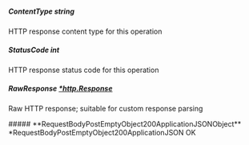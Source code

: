 
##### **ContentType** string
HTTP response content type for this operation

##### **StatusCode** int
HTTP response status code for this operation

##### **RawResponse** [*http.Response](https://pkg.go.dev/net/http#Response)
Raw HTTP response; suitable for custom response parsing

<Collapsible>
    ##### **RequestBodyPostEmptyObject200ApplicationJSONObject** *RequestBodyPostEmptyObject200ApplicationJSON
    OK
    <Collapsible.Break/>
    <RequestBodyPostEmptyObject200ApplicationJSON/>
</Collapsible>

